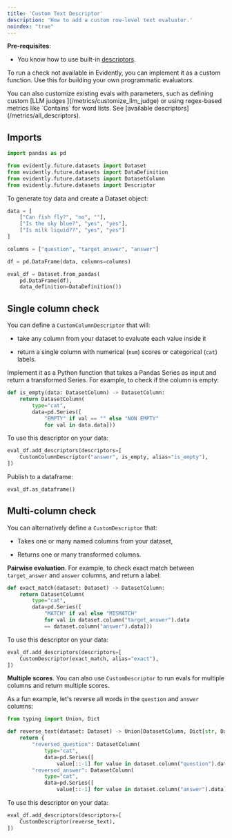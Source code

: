 ```yaml
---
title: 'Custom Text Descriptor'
description: 'How to add a custom row-level text evaluator.'
noindex: "true"
---
```


**Pre-requisites**:

* You know how to use built-in [descriptors](/docs/library/descriptors).

To run a check not available in Evidently, you can implement it as a custom function. Use this for building your own programmatic evaluators.

<Tip>
  You can also customize existing evals with parameters, such as defining custom [LLM judges ](/metrics/customize_llm_judge) or using regex-based metrics like `Contains` for word lists. See [available descriptors](/metrics/all_descriptors).&#x20;
</Tip>

## Imports

```python
import pandas as pd

from evidently.future.datasets import Dataset
from evidently.future.datasets import DataDefinition
from evidently.future.datasets import DatasetColumn
from evidently.future.datasets import Descriptor
```

<Accordion title="Toy data to run the example" defaultOpen={false}>
  To generate toy data and create a Dataset object:

  ```python
  data = [
      ["Can fish fly?", "no", ""],
      ["Is the sky blue?", "yes", "yes"],
      ["Is milk liquid??", "yes", "yes"]
  ]

  columns = ["question", "target_answer", "answer"]

  df = pd.DataFrame(data, columns=columns)

  eval_df = Dataset.from_pandas(
      pd.DataFrame(df),
      data_definition=DataDefinition())
  ```
</Accordion>

## Single column check

You can define a `CustomColumnDescriptor` that will:

* take any column from your dataset to evaluate each value inside it

* return a single column with numerical (`num`) scores or categorical (`cat`) labels.

Implement it as a Python function that takes a Pandas Series as input and return a transformed Series. For example, to check if the column is empty:

```python
def is_empty(data: DatasetColumn) -> DatasetColumn:
    return DatasetColumn(
        type="cat",
        data=pd.Series([
            "EMPTY" if val == "" else "NON EMPTY"
            for val in data.data]))
```

To use this descriptor on your data:

```python
eval_df.add_descriptors(descriptors=[
    CustomColumnDescriptor("answer", is_empty, alias="is_empty"),
])
```

Publish to a dataframe:

```python
eval_df.as_dataframe()
```

## Multi-column check

You can alternatively define a `CustomDescriptor` that:

* Takes one or many named columns from your dataset,

* Returns one or many transformed columns.

**Pairwise evaluation**. For example, to check exact match between `target_answer` and `answer` columns, and return a label:

```python
def exact_match(dataset: Dataset) -> DatasetColumn:
    return DatasetColumn(
        type="cat",
        data=pd.Series([
            "MATCH" if val else "MISMATCH"
            for val in dataset.column("target_answer").data
            == dataset.column("answer").data]))
```

To use this descriptor on your data:

```python
eval_df.add_descriptors(descriptors=[
    CustomDescriptor(exact_match, alias="exact"),
])
```

**Multiple scores**. You can also use `CustomDescriptor` to run evals for multiple columns and return multiple scores.

As a fun example, let's reverse all words in the `question` and `answer` columns:

```python
from typing import Union, Dict

def reverse_text(dataset: Dataset) -> Union[DatasetColumn, Dict[str, DatasetColumn]]:
    return {
        "reversed_question": DatasetColumn(
            type="cat",
            data=pd.Series([
                value[::-1] for value in dataset.column("question").data])),
        "reversed_answer": DatasetColumn(
            type="cat",
            data=pd.Series([
                value[::-1] for value in dataset.column("answer").data]))}
```

To use this descriptor on your data:

```python
eval_df.add_descriptors(descriptors=[
    CustomDescriptor(reverse_text),
])
```